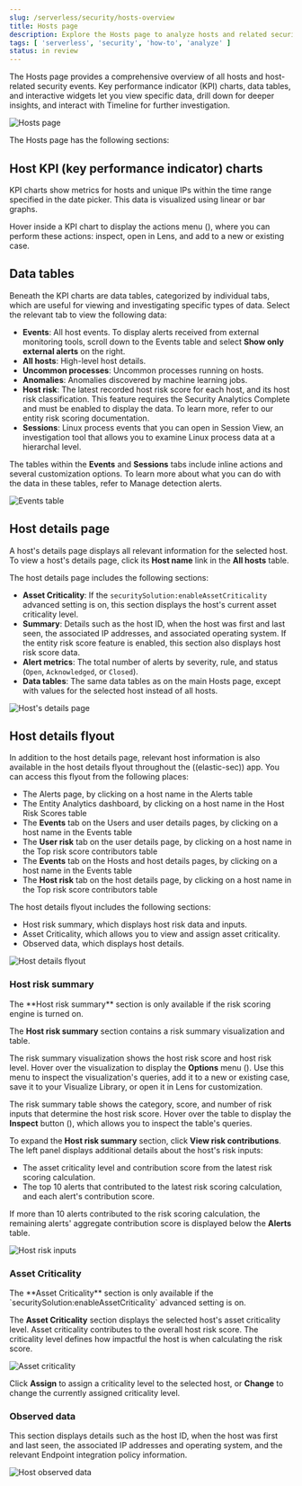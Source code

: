 ```yaml
---
slug: /serverless/security/hosts-overview
title: Hosts page
description: Explore the Hosts page to analyze hosts and related security events.
tags: [ 'serverless', 'security', 'how-to', 'analyze' ]
status: in review
---
```


<div id="hosts-overview"></div>

The Hosts page provides a comprehensive overview of all hosts and host-related security events. Key performance indicator (KPI) charts, data tables, and interactive widgets let you view specific data, drill down for deeper insights, and interact with Timeline for further investigation.

![Hosts page](../images/hosts-overview/-management-hosts-hosts-ov-pg.png)

The Hosts page has the following sections:

<div id="host-KPI-charts"></div>

## Host KPI (key performance indicator) charts

KPI charts show metrics for hosts and unique IPs within the time range specified in the date picker. This data is visualized using linear or bar graphs.

<DocCallOut title="Tip">
Hover inside a KPI chart to display the actions menu (<DocIcon type="boxesHorizontal" title="Actions menu icon" />), where you can perform these actions: inspect, open in Lens, and add to a new or existing case.
</DocCallOut>

<div id="host-data-tables"></div>

## Data tables

Beneath the KPI charts are data tables, categorized by individual tabs, which are useful for viewing and investigating specific types of data. Select the relevant tab to view the following data:

* **Events**: All host events. To display alerts received from external monitoring tools, scroll down to the Events table and select **Show only external alerts** on the right.
* **All hosts**: High-level host details.
* **Uncommon processes**: Uncommon processes running on hosts.
* **Anomalies**: Anomalies discovered by machine learning jobs.
* **Host risk**: The latest recorded host risk score for each host, and its host risk classification. This feature requires the Security Analytics Complete <DocLink slug="/serverless/elasticsearch/manage-project" text="project feature"/> and must be enabled to display the data. To learn more, refer to our <DocLink slug="/serverless/security/entity-risk-scoring">entity risk scoring documentation</DocLink>.  
* **Sessions**: Linux process events that you can open in <DocLink slug="/serverless/security/session-view">Session View</DocLink>, an investigation tool that allows you to examine Linux process data at a hierarchal level.

The tables within the **Events** and **Sessions** tabs include inline actions and several customization options. To learn more about what you can do with the data in these tables, refer to <DocLink slug="/serverless/security/alerts-manage">Manage detection alerts</DocLink>.

![Events table](../images/hosts-overview/-getting-started-users-events-table.png)

<div id="host-details-page"></div>

## Host details page

A host's details page displays all relevant information for the selected host. To view a host's details page, click its **Host name** link in the **All hosts** table.

The host details page includes the following sections: 

* **Asset Criticality**: If the `securitySolution:enableAssetCriticality` <DocLink slug="/serverless/security/advanced-settings" section="enable-asset-criticality-workflows" >advanced setting</DocLink> is on, this section displays the host's current <DocLink slug="/serverless/security/asset-criticality">asset criticality level</DocLink>.
* **Summary**: Details such as the host ID, when the host was first and last seen, the associated IP addresses, and associated operating system. If the entity risk score feature is enabled, this section also displays host risk score data. 
* **Alert metrics**: The total number of alerts by severity, rule, and status (`Open`, `Acknowledged`, or `Closed`).  
* **Data tables**: The same data tables as on the main Hosts page, except with values for the selected host instead of all hosts. 

![Host's details page](../images/hosts-overview/-management-hosts-hosts-detail-pg.png)

## Host details flyout

In addition to the host details page, relevant host information is also available in the host details flyout throughout the ((elastic-sec)) app. You can access this flyout from the following places:

* The Alerts page, by clicking on a host name in the Alerts table
* The Entity Analytics dashboard, by clicking on a host name in the Host Risk Scores table
* The **Events** tab on the Users and user details pages, by clicking on a host name in the Events table
* The **User risk** tab on the user details page, by clicking on a host name in the Top risk score contributors table
* The **Events** tab on the Hosts and host details pages, by clicking on a host name in the Events table
* The **Host risk** tab on the host details page, by clicking on a host name in the Top risk score contributors table

The host details flyout includes the following sections:

* <DocLink slug="/serverless/security/hosts-overview" section="host-risk-summary">Host risk summary</DocLink>, which displays host risk data and inputs.
* <DocLink slug="/serverless/security/hosts-overview" section="asset-criticality">Asset Criticality</DocLink>, which allows you to view and assign asset criticality.
* <DocLink slug="/serverless/security/hosts-overview" section="observed-data">Observed data</DocLink>, which displays host details.

![Host details flyout](../images/hosts-overview/-host-details-flyout.png)

### Host risk summary

<DocCallOut title="Requirements">
The **Host risk summary** section is only available if the <DocLink slug="/serverless/security/turn-on-risk-engine" >risk scoring engine is turned on</DocLink>.
</DocCallOut>

The **Host risk summary** section contains a risk summary visualization and table.

The risk summary visualization shows the host risk score and host risk level. Hover over the visualization to display the **Options** menu (<DocIcon type="boxesHorizontal" title="Options menu" />). Use this menu to inspect the visualization's queries, add it to a new or existing case, save it to your Visualize Library, or open it in Lens for customization.

The risk summary table shows the category, score, and number of risk inputs that determine the host risk score. Hover over the table to display the **Inspect** button (<DocIcon type="inspect" title="Inspect" />), which allows you to inspect the table's queries.

To expand the **Host risk summary** section, click **View risk contributions**. The left panel displays additional details about the host's risk inputs:

* The asset criticality level and contribution score from the latest risk scoring calculation.
* The top 10 alerts that contributed to the latest risk scoring calculation, and each alert's contribution score.

If more than 10 alerts contributed to the risk scoring calculation, the remaining alerts' aggregate contribution score is displayed below the **Alerts** table.

![Host risk inputs](../images/hosts-overview/-host-risk-inputs.png)

### Asset Criticality

<DocCallOut title="Requirements">
The **Asset Criticality** section is only available if the `securitySolution:enableAssetCriticality` <DocLink slug="/serverless/security/advanced-settings" section="enable-asset-criticality-workflows" >advanced setting</DocLink> is on.
</DocCallOut>

The **Asset Criticality** section displays the selected host's <DocLink slug="/serverless/security/asset-criticality">asset criticality level</DocLink>. Asset criticality contributes to the overall <DocLink slug="/serverless/security/entity-risk-scoring" >host risk score</DocLink>. The criticality level defines how impactful the host is when calculating the risk score.

![Asset criticality](../images/hosts-overview/-host-asset-criticality.png)

Click **Assign** to assign a criticality level to the selected host, or **Change** to change the currently assigned criticality level.

### Observed data

This section displays details such as the host ID, when the host was first and last seen, the associated IP addresses and operating system, and the relevant Endpoint integration policy information.

![Host observed data](../images/hosts-overview/-host-observed-data.png)